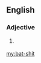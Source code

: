 ==English==

===Adjective===
{{head|en|adjective}}

# {{alternative spelling of|batshit}} {{qualifier|in adjective sense “crazy”}}

[[my:bat-shit]]